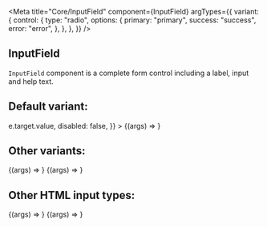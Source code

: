 

<Meta
  title="Core/InputField"
  component={InputField}
  argTypes={{
    variant: {
      control: {
        type: "radio",
        options: {
          primary: "primary",
          success: "success",
          error: "error",
        },
      },
    },
  }}
/>

## InputField

`InputField` component is a complete form control including a label, input and help text.

## Default variant:

<Canvas>
  <Story
    name="Primary"
    args={{
      variant: "primary",
      type: "text",
      label: "Normal text field",
      onChange: (e) => e.target.value,
      disabled: false,
    }}
  >
    {(args) => <InputField {...args} />}
  </Story>
</Canvas>

## Other variants:

<Canvas>
  <Story name="Success" args={{ variant: "success", label: "Success" }}>
    {(args) => <InputField {...args} />}
  </Story>
  <Story name="Error" args={{ variant: "error", label: "Error" }}>
    {(args) => <InputField {...args} />}
  </Story>
</Canvas>

## Other HTML input types:

<Canvas>
  <Story name="Password" args={{ label: "Enter password", type: "password" }}>
    {(args) => <InputField {...args} />}
  </Story>
  <Story name="Email" args={{ label: "Enter email", type: "email" }}>
    {(args) => <InputField {...args} />}
  </Story>
</Canvas>

<ArgsTable of={InputField} />
